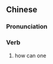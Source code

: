 {{also|岂可}}
==Chinese==
{{zh-forms|s=岂可}}

===Pronunciation===
{{zh-pron
|m=qǐkě
|cat=v
}}

===Verb===
{{zh-verb}}

# {{lb|zh|literary}} how can one